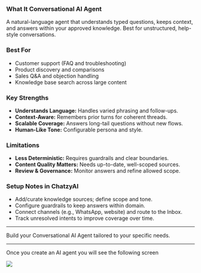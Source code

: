 ### What It Conversational AI Agent
A natural-language agent that understands typed questions, keeps context, and answers within your approved knowledge. Best for unstructured, help-style conversations.

### Best For
- Customer support (FAQ and troubleshooting)
- Product discovery and comparisons
- Sales Q&A and objection handling
- Knowledge base search across large content

### Key Strengths
- **Understands Language:** Handles varied phrasing and follow-ups.
- **Context-Aware:** Remembers prior turns for coherent threads.
- **Scalable Coverage:** Answers long-tail questions without new flows.
- **Human-Like Tone:** Configurable persona and style.

### Limitations
- **Less Deterministic:** Requires guardrails and clear boundaries.
- **Content Quality Matters:** Needs up-to-date, well-scoped sources.
- **Review & Governance:** Monitor answers and refine allowed scope.

### Setup Notes in ChatzyAI
- Add/curate knowledge sources; define scope and tone.
- Configure guardrails to keep answers within domain.
- Connect channels (e.g., WhatsApp, website) and route to the Inbox.
- Track unresolved intents to improve coverage over time.

---
  <Card title="Create Conversational AI Agent" icon="sparkles" href="https://app.chatzy.ai/conversational-ai-agents">
    Build your Conversational AI Agent tailored to your specific needs.
  </Card>

  ---

Once you create an AI agent you will see the following screen 

<Frame>
  <img src="/ai-agents/conversational-ai-agent/homepage.png"  />
</Frame>
 